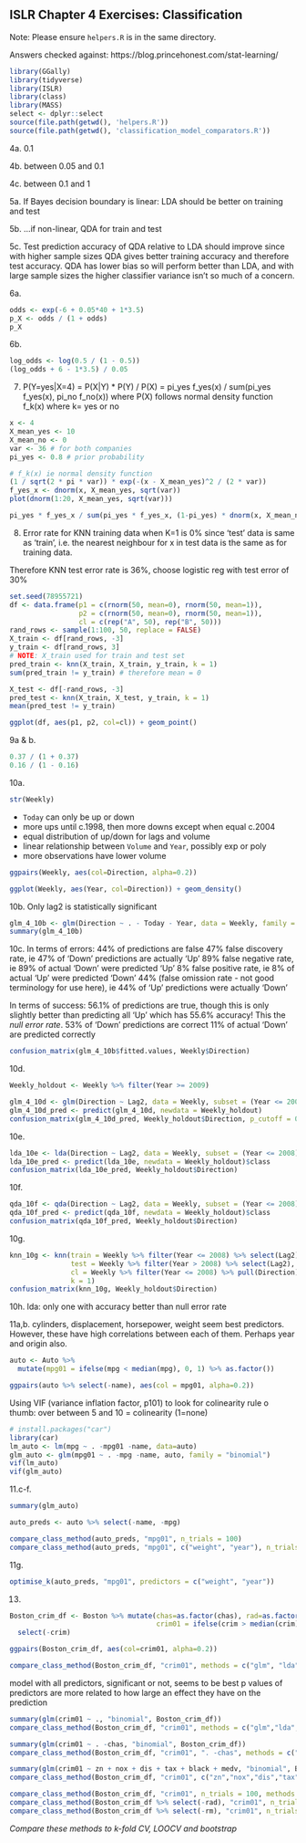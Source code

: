 ## ISLR Chapter 4 Exercises: Classification

Note: Please ensure `helpers.R` is in the same directory.

Answers checked against: https://blog.princehonest.com/stat-learning/
```r
library(GGally)
library(tidyverse)
library(ISLR)
library(class)
library(MASS)
select <- dplyr::select
source(file.path(getwd(), 'helpers.R'))
source(file.path(getwd(), 'classification_model_comparators.R'))
```

4a. 0.1

4b. between 0.05 and 0.1

4c. between 0.1 and 1

5a. If Bayes decision boundary is linear: LDA should be better on training and test 

5b. ...if non-linear, QDA for train and test

5c. Test prediction accuracy of QDA relative to LDA should improve since with higher sample sizes QDA gives better training accuracy and therefore test accuracy. QDA has lower bias so will perform better than LDA, and with large sample sizes the higher classifier variance isn't so much of a concern.

6a.
```r
odds <- exp(-6 + 0.05*40 + 1*3.5)
p_X <- odds / (1 + odds)
p_X
```

6b.
```r
log_odds <- log(0.5 / (1 - 0.5))
(log_odds + 6 - 1*3.5) / 0.05
```

7.
P(Y=yes|X=4) = P(X|Y) * P(Y) / P(X) = pi_yes f_yes(x) / sum(pi_yes f_yes(x), pi_no f_no(x))
where P(X) follows normal density function f_k(x) where k= yes or no
```r
x <- 4
X_mean_yes <- 10
X_mean_no <- 0
var <- 36 # for both companies
pi_yes <- 0.8 # prior probability 

# f_k(x) ie normal density function
(1 / sqrt(2 * pi * var)) * exp(-(x - X_mean_yes)^2 / (2 * var))
f_yes_x <- dnorm(x, X_mean_yes, sqrt(var))
plot(dnorm(1:20, X_mean_yes, sqrt(var)))

pi_yes * f_yes_x / sum(pi_yes * f_yes_x, (1-pi_yes) * dnorm(x, X_mean_no, sqrt(var)))
```

8. Error rate for KNN training data when K=1 is 0% since 'test' data is same as 'train', i.e. the nearest neighbour for x in test data is the same as for training data.

Therefore KNN test error rate is 36%, choose logistic reg with test error of 30%
```r
set.seed(78955721)
df <- data.frame(p1 = c(rnorm(50, mean=0), rnorm(50, mean=1)), 
                 p2 = c(rnorm(50, mean=0), rnorm(50, mean=1)), 
                 cl = c(rep("A", 50), rep("B", 50)))
rand_rows <- sample(1:100, 50, replace = FALSE)
X_train <- df[rand_rows, -3]
y_train <- df[rand_rows, 3]
# NOTE: X_train used for train and test set
pred_train <- knn(X_train, X_train, y_train, k = 1)
sum(pred_train != y_train) # therefore mean = 0

X_test <- df[-rand_rows, -3]
pred_test <- knn(X_train, X_test, y_train, k = 1)
mean(pred_test != y_train)

ggplot(df, aes(p1, p2, col=cl)) + geom_point()
```

9a & b.
```r
0.37 / (1 + 0.37)
0.16 / (1 - 0.16)
```

10a.
```r
str(Weekly)
```
- `Today` can only be up or down
- more ups until c.1998, then more downs except when equal c.2004
- equal distribution of up/down for lags and volume
- linear relationship between `Volume` and `Year`, possibly exp or poly
- more observations have lower volume

```r
ggpairs(Weekly, aes(col=Direction, alpha=0.2))
```

```r
ggplot(Weekly, aes(Year, col=Direction)) + geom_density()
```

10b.
Only lag2 is statistically significant
```r
glm_4_10b <- glm(Direction ~ . - Today - Year, data = Weekly, family = "binomial")
summary(glm_4_10b)
```

10c.
In terms of errors:
44% of predictions are false
47% false discovery rate, ie 47% of 'Down' predictions are actually 'Up'
89% false negative rate, ie 89% of actual 'Down' were predicted 'Up'
8% false positive rate, ie 8% of actual 'Up' were predicted 'Down'
44% (false omission rate - not good terminology for use here), ie 44% of 'Up' predictions were actually 'Down'

In terms of success: 
56.1% of predictions are true, though this is only slightly better than predicting all 'Up' which has 55.6% accuracy! This the *null error rate*.
53% of 'Down' predictions are correct
11% of actual 'Down' are predicted correctly
```r
confusion_matrix(glm_4_10b$fitted.values, Weekly$Direction)
```

10d.
```r
Weekly_holdout <- Weekly %>% filter(Year >= 2009)

glm_4_10d <- glm(Direction ~ Lag2, data = Weekly, subset = (Year <= 2008), family = "binomial")
glm_4_10d_pred <- predict(glm_4_10d, newdata = Weekly_holdout)
confusion_matrix(glm_4_10d_pred, Weekly_holdout$Direction, p_cutoff = 0.5)
```

10e.
```r
lda_10e <- lda(Direction ~ Lag2, data = Weekly, subset = (Year <= 2008))
lda_10e_pred <- predict(lda_10e, newdata = Weekly_holdout)$class
confusion_matrix(lda_10e_pred, Weekly_holdout$Direction)
```

10f.
```r
qda_10f <- qda(Direction ~ Lag2, data = Weekly, subset = (Year <= 2008))
qda_10f_pred <- predict(qda_10f, newdata = Weekly_holdout)$class
confusion_matrix(qda_10f_pred, Weekly_holdout$Direction)
```

10g.
```r
knn_10g <- knn(train = Weekly %>% filter(Year <= 2008) %>% select(Lag2),
               test = Weekly %>% filter(Year > 2008) %>% select(Lag2),
               cl = Weekly %>% filter(Year <= 2008) %>% pull(Direction),
               k = 1)
confusion_matrix(knn_10g, Weekly_holdout$Direction)
```

10h. lda: only one with accuracy better than null error rate


11a,b.
cylinders, displacement, horsepower, weight seem best predictors. However, these have high correlations between each of them.
Perhaps year and origin also.
```r
auto <- Auto %>%
  mutate(mpg01 = ifelse(mpg < median(mpg), 0, 1) %>% as.factor())

ggpairs(auto %>% select(-name), aes(col = mpg01, alpha=0.2))
```

Using VIF (variance inflation factor, p101) to look for colinearity
rule o thumb: over between 5 and 10 = colinearity (1=none)
```r
# install.packages("car")
library(car)
lm_auto <- lm(mpg ~ . -mpg01 -name, data=auto)
glm_auto <- glm(mpg01 ~ . -mpg -name, auto, family = "binomial")
vif(lm_auto)
vif(glm_auto)
```

11.c-f.
```r
summary(glm_auto)

auto_preds <- auto %>% select(-name, -mpg)

compare_class_method(auto_preds, "mpg01", n_trials = 100)
compare_class_method(auto_preds, "mpg01", c("weight", "year"), n_trials = 100)
```

11g.
```r
optimise_k(auto_preds, "mpg01", predictors = c("weight", "year"))
```

13.
```r
Boston_crim_df <- Boston %>% mutate(chas=as.factor(chas), rad=as.factor(rad),
                                    crim01 = ifelse(crim > median(crim), "above", "below") %>% as.factor()) %>% 
  select(-crim)
```

```r
ggpairs(Boston_crim_df, aes(col=crim01, alpha=0.2))
```

```r
compare_class_method(Boston_crim_df, "crim01", methods = c("glm", "lda", "knn"), n_trials = 100, k=5)
```

model with all predictors, significant or not, seems to be best
p values of predictors are more related to how large an effect they have on the prediction
```r
summary(glm(crim01 ~ ., "binomial", Boston_crim_df))
compare_class_method(Boston_crim_df, "crim01", methods = c("glm","lda","knn"), n_trials = 100)

summary(glm(crim01 ~ . -chas, "binomial", Boston_crim_df))
compare_class_method(Boston_crim_df, "crim01", ". -chas", methods = c("glm","lda","knn"), n_trials = 100)

summary(glm(crim01 ~ zn + nox + dis + tax + black + medv, "binomial", Boston_crim_df))
compare_class_method(Boston_crim_df, "crim01", c("zn","nox","dis","tax","black","medv"), n_trials = 100)
```

```r
compare_class_method(Boston_crim_df, "crim01", n_trials = 100, methods = c("glm", "lda", "knn"), k=5)
compare_class_method(Boston_crim_df %>% select(-rad), "crim01", n_trials = 100,k=5)
compare_class_method(Boston_crim_df %>% select(-rm), "crim01", n_trials = 100, methods = c("glm", "lda", "knn"), k=5)
```

*Compare these methods to k-fold CV, LOOCV and bootstrap*